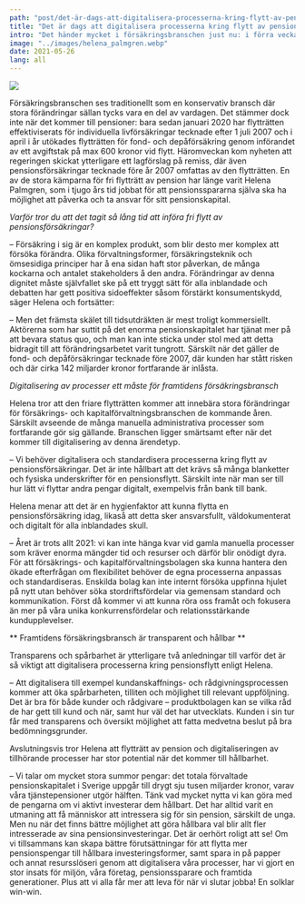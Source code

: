 ```yaml
---
path: "post/det-är-dags-att-digitalisera-processerna-kring-flytt-av-pensionsförsäkringar"
title: "Det är dags att digitalisera processerna kring flytt av pensions\u00ADförsäkringar"
intro: "Det händer mycket i försäkringsbranschen just nu: i förra veckan lämnade finansminister Åsa Lindhagen in ett lagförslag om att fri flytträtt av pensionsförsäkringar även ska gälla försäkringar tecknade före år 2007. Vi har pratat med Helena Palmgren, grundare och exekutiv rådgivare på Palmgren & Bähr, om vad lagändringarna innebär för pensionssparare och kapitalförvaltare och varför det nu är extra viktigt att digitalisera processerna för återköp och pensionsflyttar."
image: "../images/helena_palmgren.webp"
date: 2021-05-26
lang: all
---
```


![](../images/helena_palmgren.webp)

Försäkringsbranschen ses traditionellt som en konservativ bransch där stora förändringar sällan tycks vara en del av vardagen.
Det stämmer dock inte när det kommer till pensioner: bara sedan januari 2020 har flytträtten effektiviserats för individuella livförsäkringar tecknade efter 1 juli 2007 och i april i år utökades flytträtten för fond- och depåförsäkring genom införandet av ett avgiftstak på max 600 kronor vid flytt.
Häromveckan kom nyheten att regeringen skickat ytterligare ett lagförslag på remiss, där även pensionsförsäkringar tecknade före år 2007 omfattas av den flytträtten.
En av de stora kämparna för fri flytträtt av pension har länge varit Helena Palmgren, som i tjugo års tid jobbat för att pensionsspararna själva ska ha möjlighet att påverka och ta ansvar för sitt pensionskapital.

*Varför tror du att det tagit så lång tid att införa fri flytt av pensionsförsäkringar?*

– Försäkring i sig är en komplex produkt, som blir desto mer komplex att försöka förändra. Olika förvaltningsformer, försäkringsteknik och ömsesidiga principer har å ena sidan haft stor påverkan, de många kockarna och antalet stakeholders å den andra. Förändringar av denna dignitet måste självfallet ske på ett tryggt sätt för alla inblandade och debatten har gett positiva sidoeffekter såsom förstärkt konsumentskydd, säger Helena och fortsätter:

– Men det främsta skälet till tidsutdräkten är mest troligt kommersiellt. Aktörerna som har suttit på det enorma pensionskapitalet har tjänat mer på att bevara status quo, och man kan inte sticka under stol med att detta bidragit till att förändringsarbetet varit tungrott. Särskilt när det gäller de fond- och depåförsäkringar tecknade före 2007, där kunden har stått risken och där cirka 142 miljarder kronor fortfarande är inlåsta.

*Digitalisering av processer ett måste för framtidens försäkringsbransch*

Helena tror att den friare flytträtten kommer att innebära stora förändringar för försäkrings- och kapitalförvaltningsbranschen de kommande åren. Särskilt avseende de många manuella administrativa processer som fortfarande gör sig gällande. Branschen ligger smärtsamt efter när det kommer till digitalisering av denna ärendetyp.


– Vi behöver digitalisera och standardisera processerna kring flytt av pensionsförsäkringar. Det är inte hållbart att det krävs så många blanketter och fysiska underskrifter för en pensionsflytt. Särskilt inte när man ser till hur lätt vi flyttar andra pengar digitalt, exempelvis från bank till bank.


Helena menar att det är en hygienfaktor att kunna flytta en pensionsförsäkring idag, likaså att detta sker ansvarsfullt, väldokumenterat och digitalt för alla inblandades skull.


– Året är trots allt 2021: vi kan inte hänga kvar vid gamla manuella processer som kräver enorma mängder tid och resurser och därför blir onödigt dyra. För att försäkrings- och kapitalförvaltningsbolagen ska kunna hantera den ökade efterfrågan om flexibilitet behöver de egna processerna anpassas och standardiseras. Enskilda bolag kan inte internt försöka uppfinna hjulet på nytt utan behöver söka stordriftsfördelar via gemensam standard och kommunikation. Först då kommer vi att kunna röra oss framåt och fokusera än mer på våra unika konkurrensfördelar och relationsstärkande kundupplevelser.

** Framtidens försäkringsbransch är transparent och hållbar **

Transparens och spårbarhet är ytterligare två anledningar till varför det är så viktigt att digitalisera processerna kring pensionsflytt enligt Helena.


– Att digitalisera till exempel kundanskaffnings- och rådgivningsprocessen kommer att öka spårbarheten, tilliten och möjlighet till relevant uppföljning. Det är bra för både kunder och rådgivare – produktbolagen kan se vilka råd de har gett till kund och när, samt hur väl det har utvecklats. Kunden i sin tur får med transparens och översikt möjlighet att fatta medvetna beslut på bra bedömningsgrunder.


Avslutningsvis tror Helena att flytträtt av pension och digitaliseringen av tillhörande processer har stor potential när det kommer till hållbarhet.


– Vi talar om mycket stora summor pengar: det totala förvaltade pensionskapitalet i Sverige uppgår till drygt sju tusen miljarder kronor, varav våra tjänstepensioner utgör hälften. Tänk vad mycket nytta vi kan göra med de pengarna om vi aktivt investerar dem hållbart. Det har alltid varit en utmaning att få människor att intressera sig för sin pension, särskilt de unga. Men nu när det finns bättre möjlighet att göra hållbara val blir allt fler intresserade av sina pensionsinvesteringar. Det är oerhört roligt att se! Om vi tillsammans kan skapa bättre förutsättningar för att flytta mer pensionspengar till hållbara investeringsformer, samt spara in på papper och annat resursslöseri genom att digitalisera våra processer, har vi gjort en stor insats för miljön, våra företag, pensionssparare och framtida generationer. Plus att vi alla får mer att leva för när vi slutar jobba! En solklar win-win.
